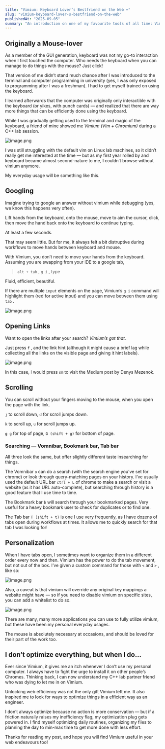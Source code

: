 ```yaml
---
title: "Vimium: Keyboard Lover’s Bestfriend on the Web ⌨️"
slug: "vimium-keyboard-lover-s-bestfriend-on-the-web"
publishedAt: "2025-09-05"
summary: "An introduction on one of my favourite tools of all time: Vimium"
---
```



## Originally a Mouse-lover


As a member of the GUI generation, keyboard was not my go-to interaction when I first touched the computer. Who needs the keyboard when you can manage to do things with the mouse? Just click!


That version of me didn’t stand much chance after I was introduced to the terminal and computer programming in university (yes, I was only exposed to programming after I was a freshman). I had to get myself trained on using the keyboard.


I learned afterwards that the computer was originally only interactible with the keyboard (or yikes, with punch cards) — and realized that there are way more things that can be efficiently done using the keyboard.


While I was gradually getting used to the terminal and magic of the keyboard, a friend of mine showed me _Vimium (Vim + Chromium)_ during a C++ lab session. 


![image.png](https://prod-files-secure.s3.us-west-2.amazonaws.com/33ff0f33-9efe-4c89-be01-e1b287d66163/8a11cdac-4812-4e39-aa09-3e287bdc438b/image.png?X-Amz-Algorithm=AWS4-HMAC-SHA256&X-Amz-Content-Sha256=UNSIGNED-PAYLOAD&X-Amz-Credential=ASIAZI2LB466YBNTKP63%2F20251007%2Fus-west-2%2Fs3%2Faws4_request&X-Amz-Date=20251007T132452Z&X-Amz-Expires=3600&X-Amz-Security-Token=IQoJb3JpZ2luX2VjEA0aCXVzLXdlc3QtMiJGMEQCIF%2FbJMwCrAnlcjfytY6ZYbk9UUDKeiJwZHD6q0ylKhaDAiA86pRQ8qDtN2fuYgxs%2FewgiGqpyyptz3T1RVUNNT2tqyqIBAim%2F%2F%2F%2F%2F%2F%2F%2F%2F%2F8BEAAaDDYzNzQyMzE4MzgwNSIMNIrIVIDrQOSbG6VAKtwDBUCompamjMTuoa2%2BqPmxtjkUl7WGt698x3rRP4Qfj%2BEPi9brSERbunAELRx9MFWOtBdKUBV2HU2WxirIgQlKuYtB3VG5yjSWLlhfVUZaIAUWOXlp592Cap3Glnrf4ikP4upEjBck95PtvfQbCAGBimIXqj3RrjXzogj16zXjNqveflvt%2BrK3uz9l2jvxNvZMau%2B%2B70%2FbA66Q0zr2pEgc6ria7xxp7WHE6105mbx%2F4bIJ6o7eifyH9R6PZCtJLLbindwHuVybn67bG3RU2uSdZlCmNVMgg4FbM24K0tWvYhYk3eCRTcvYFJsc4w52iVqQjFjOtesVvMXpZpNnZ1K%2FHMa9WW%2FHo7GgYhUK4Cc2nXavIZJlEj1t5xyfC6Dxk27vYUowI5gxcMwWookrIyRPWl0DiBbY%2FbLVnYmLNGluGCY8aTmLMhTCf%2BY3SFQ4WYZRqNMBs73OVGc8jsYh89S0oA3I1Zu%2Ftcj2vckei18lA0nB3PQ2B6sZUNf3GnhvLXzkLmarM%2BKXk28FAqd7ALa%2FYBjfuoB6gbNpONlhBKESjAzbsQ6EySRN4w82UcJYVJAVbrGgwIv9sWLzRrCk11LeDceg%2FBo0d8AawlUnVa5E6FZzeKsA39%2FsNtWEzyUwwJuUxwY6pgEB1ZAyoa1Zhrhc5qtA%2F0zRDD1dnJvdXsgVQHrp2MEGMcgrsBm5YxyTKIm721gtIF%2Fj%2BkD0xSf6FMtN%2FzOjsUaRr0l%2F3oTLzdMUrdCNEc%2BVEmyultYON%2F03eeklpTADQ7eM2xzqaB7dvWxmporhqJGSwcZwSe%2B2ezFbYWsEdTVb6jpSfQtw%2BNZelCgwIVfDjY6dcJvxeyS2zQwNduj5O7XvfV7VApJ6&X-Amz-Signature=7e1d37a6caf4649cb308fcee292dda78746fcb5063e00bcc12d84a4bd4d460b9&X-Amz-SignedHeaders=host&x-amz-checksum-mode=ENABLED&x-id=GetObject)


I was still struggling with the default vim on Linux lab machines, so it didn’t really get me interested at the time — but as my first year rolled by and keyboard became almost second-nature to me, I couldn’t browse without vimium anymore.


My everyday usage will be something like this.


## Googling


Imagine trying to google an answer without vimium while debugging (yes, we know this happens very often).


Lift hands from the keyboard, onto the mouse, move to aim the cursor, click, then move the hand back onto the keyboard to continue typing. 


At least a few seconds. 


That may seem little. But for me, it always felt a bit distruptive during workflows to move hands between keyboard and mouse. 


With Vimium, you don’t need to move your hands from the keyboard. Assuming you are swapping from your IDE to a google tab,

> `alt + tab` , `g i` ,  type

Fluid, efficient, beautiful.


If there are multiple `input` elements on the page, Vimium’s `g i` command will highlight them (red for active input) and you can move between them using `tab` . 


![image.png](https://prod-files-secure.s3.us-west-2.amazonaws.com/33ff0f33-9efe-4c89-be01-e1b287d66163/50ee30fb-694d-4da9-a5be-ea2c04925771/image.png?X-Amz-Algorithm=AWS4-HMAC-SHA256&X-Amz-Content-Sha256=UNSIGNED-PAYLOAD&X-Amz-Credential=ASIAZI2LB466YBNTKP63%2F20251007%2Fus-west-2%2Fs3%2Faws4_request&X-Amz-Date=20251007T132452Z&X-Amz-Expires=3600&X-Amz-Security-Token=IQoJb3JpZ2luX2VjEA0aCXVzLXdlc3QtMiJGMEQCIF%2FbJMwCrAnlcjfytY6ZYbk9UUDKeiJwZHD6q0ylKhaDAiA86pRQ8qDtN2fuYgxs%2FewgiGqpyyptz3T1RVUNNT2tqyqIBAim%2F%2F%2F%2F%2F%2F%2F%2F%2F%2F8BEAAaDDYzNzQyMzE4MzgwNSIMNIrIVIDrQOSbG6VAKtwDBUCompamjMTuoa2%2BqPmxtjkUl7WGt698x3rRP4Qfj%2BEPi9brSERbunAELRx9MFWOtBdKUBV2HU2WxirIgQlKuYtB3VG5yjSWLlhfVUZaIAUWOXlp592Cap3Glnrf4ikP4upEjBck95PtvfQbCAGBimIXqj3RrjXzogj16zXjNqveflvt%2BrK3uz9l2jvxNvZMau%2B%2B70%2FbA66Q0zr2pEgc6ria7xxp7WHE6105mbx%2F4bIJ6o7eifyH9R6PZCtJLLbindwHuVybn67bG3RU2uSdZlCmNVMgg4FbM24K0tWvYhYk3eCRTcvYFJsc4w52iVqQjFjOtesVvMXpZpNnZ1K%2FHMa9WW%2FHo7GgYhUK4Cc2nXavIZJlEj1t5xyfC6Dxk27vYUowI5gxcMwWookrIyRPWl0DiBbY%2FbLVnYmLNGluGCY8aTmLMhTCf%2BY3SFQ4WYZRqNMBs73OVGc8jsYh89S0oA3I1Zu%2Ftcj2vckei18lA0nB3PQ2B6sZUNf3GnhvLXzkLmarM%2BKXk28FAqd7ALa%2FYBjfuoB6gbNpONlhBKESjAzbsQ6EySRN4w82UcJYVJAVbrGgwIv9sWLzRrCk11LeDceg%2FBo0d8AawlUnVa5E6FZzeKsA39%2FsNtWEzyUwwJuUxwY6pgEB1ZAyoa1Zhrhc5qtA%2F0zRDD1dnJvdXsgVQHrp2MEGMcgrsBm5YxyTKIm721gtIF%2Fj%2BkD0xSf6FMtN%2FzOjsUaRr0l%2F3oTLzdMUrdCNEc%2BVEmyultYON%2F03eeklpTADQ7eM2xzqaB7dvWxmporhqJGSwcZwSe%2B2ezFbYWsEdTVb6jpSfQtw%2BNZelCgwIVfDjY6dcJvxeyS2zQwNduj5O7XvfV7VApJ6&X-Amz-Signature=54b0e0e6d3d5d1b563048991f976505040297151429376d272b22957ab3fcff9&X-Amz-SignedHeaders=host&x-amz-checksum-mode=ENABLED&x-id=GetObject)


## Opening Links


Want to open the links after your search? _Vimium’s got that._


Just press `f` , and the link hint (although it might cause a brief lag while collecting all the links on the visible page and giving it hint labels).


![image.png](https://prod-files-secure.s3.us-west-2.amazonaws.com/33ff0f33-9efe-4c89-be01-e1b287d66163/94a42018-37e0-46a8-964b-c3309e41aa36/image.png?X-Amz-Algorithm=AWS4-HMAC-SHA256&X-Amz-Content-Sha256=UNSIGNED-PAYLOAD&X-Amz-Credential=ASIAZI2LB466YBNTKP63%2F20251007%2Fus-west-2%2Fs3%2Faws4_request&X-Amz-Date=20251007T132452Z&X-Amz-Expires=3600&X-Amz-Security-Token=IQoJb3JpZ2luX2VjEA0aCXVzLXdlc3QtMiJGMEQCIF%2FbJMwCrAnlcjfytY6ZYbk9UUDKeiJwZHD6q0ylKhaDAiA86pRQ8qDtN2fuYgxs%2FewgiGqpyyptz3T1RVUNNT2tqyqIBAim%2F%2F%2F%2F%2F%2F%2F%2F%2F%2F8BEAAaDDYzNzQyMzE4MzgwNSIMNIrIVIDrQOSbG6VAKtwDBUCompamjMTuoa2%2BqPmxtjkUl7WGt698x3rRP4Qfj%2BEPi9brSERbunAELRx9MFWOtBdKUBV2HU2WxirIgQlKuYtB3VG5yjSWLlhfVUZaIAUWOXlp592Cap3Glnrf4ikP4upEjBck95PtvfQbCAGBimIXqj3RrjXzogj16zXjNqveflvt%2BrK3uz9l2jvxNvZMau%2B%2B70%2FbA66Q0zr2pEgc6ria7xxp7WHE6105mbx%2F4bIJ6o7eifyH9R6PZCtJLLbindwHuVybn67bG3RU2uSdZlCmNVMgg4FbM24K0tWvYhYk3eCRTcvYFJsc4w52iVqQjFjOtesVvMXpZpNnZ1K%2FHMa9WW%2FHo7GgYhUK4Cc2nXavIZJlEj1t5xyfC6Dxk27vYUowI5gxcMwWookrIyRPWl0DiBbY%2FbLVnYmLNGluGCY8aTmLMhTCf%2BY3SFQ4WYZRqNMBs73OVGc8jsYh89S0oA3I1Zu%2Ftcj2vckei18lA0nB3PQ2B6sZUNf3GnhvLXzkLmarM%2BKXk28FAqd7ALa%2FYBjfuoB6gbNpONlhBKESjAzbsQ6EySRN4w82UcJYVJAVbrGgwIv9sWLzRrCk11LeDceg%2FBo0d8AawlUnVa5E6FZzeKsA39%2FsNtWEzyUwwJuUxwY6pgEB1ZAyoa1Zhrhc5qtA%2F0zRDD1dnJvdXsgVQHrp2MEGMcgrsBm5YxyTKIm721gtIF%2Fj%2BkD0xSf6FMtN%2FzOjsUaRr0l%2F3oTLzdMUrdCNEc%2BVEmyultYON%2F03eeklpTADQ7eM2xzqaB7dvWxmporhqJGSwcZwSe%2B2ezFbYWsEdTVb6jpSfQtw%2BNZelCgwIVfDjY6dcJvxeyS2zQwNduj5O7XvfV7VApJ6&X-Amz-Signature=7b53a07607074f978019d0b6e11d96e21fe9dec149c22c188c8918d203a6fe2f&X-Amz-SignedHeaders=host&x-amz-checksum-mode=ENABLED&x-id=GetObject)


In this case, I would press `sm` to visit the Medium post by Denys Mezenok.


## Scrolling


You can scroll without your fingers moving to the mouse, when you open the page with the link.


`j` to scroll down, `d` for scroll jumps down.


`k` to scroll up, `u` for scroll jumps up.


`g g` for top of page, `G (shift + g)` for bottom of page.


### Searching — Vomnibar, Bookmark bar, Tab bar


All three look the same, but offer slightly different taste insearching for things. 


The Vomnibar `o` can do a search (with the search engine you’ve set for chrome) or look through query-matching pages on your history. I’ve usually used the default URL bar `ctrl + L` of chrome to make a search or visit a website (as it has URL auto-complete), but searching through history is a good feature that I use time to time.


The Bookmark bar `b` will search through your bookmarked pages. Very useful for a heavy bookmark user to check for duplicates or to find one.


The Tab bar `T (shift + t)` is one I use very frequently, as I have dozens of tabs open during workflows at times. It allows me to quickly search for that tab I was looking for!


## Personalization


When I have tabs open, I sometimes want to organize them in a different order every now and then. Vimium has the power to do the tab movement, but not out of the box. I’ve given a custom command for those with `<` and `>` , like so:


![image.png](https://prod-files-secure.s3.us-west-2.amazonaws.com/33ff0f33-9efe-4c89-be01-e1b287d66163/b579410c-f3b3-4fe6-b1e5-3a896d911c65/image.png?X-Amz-Algorithm=AWS4-HMAC-SHA256&X-Amz-Content-Sha256=UNSIGNED-PAYLOAD&X-Amz-Credential=ASIAZI2LB466YBNTKP63%2F20251007%2Fus-west-2%2Fs3%2Faws4_request&X-Amz-Date=20251007T132452Z&X-Amz-Expires=3600&X-Amz-Security-Token=IQoJb3JpZ2luX2VjEA0aCXVzLXdlc3QtMiJGMEQCIF%2FbJMwCrAnlcjfytY6ZYbk9UUDKeiJwZHD6q0ylKhaDAiA86pRQ8qDtN2fuYgxs%2FewgiGqpyyptz3T1RVUNNT2tqyqIBAim%2F%2F%2F%2F%2F%2F%2F%2F%2F%2F8BEAAaDDYzNzQyMzE4MzgwNSIMNIrIVIDrQOSbG6VAKtwDBUCompamjMTuoa2%2BqPmxtjkUl7WGt698x3rRP4Qfj%2BEPi9brSERbunAELRx9MFWOtBdKUBV2HU2WxirIgQlKuYtB3VG5yjSWLlhfVUZaIAUWOXlp592Cap3Glnrf4ikP4upEjBck95PtvfQbCAGBimIXqj3RrjXzogj16zXjNqveflvt%2BrK3uz9l2jvxNvZMau%2B%2B70%2FbA66Q0zr2pEgc6ria7xxp7WHE6105mbx%2F4bIJ6o7eifyH9R6PZCtJLLbindwHuVybn67bG3RU2uSdZlCmNVMgg4FbM24K0tWvYhYk3eCRTcvYFJsc4w52iVqQjFjOtesVvMXpZpNnZ1K%2FHMa9WW%2FHo7GgYhUK4Cc2nXavIZJlEj1t5xyfC6Dxk27vYUowI5gxcMwWookrIyRPWl0DiBbY%2FbLVnYmLNGluGCY8aTmLMhTCf%2BY3SFQ4WYZRqNMBs73OVGc8jsYh89S0oA3I1Zu%2Ftcj2vckei18lA0nB3PQ2B6sZUNf3GnhvLXzkLmarM%2BKXk28FAqd7ALa%2FYBjfuoB6gbNpONlhBKESjAzbsQ6EySRN4w82UcJYVJAVbrGgwIv9sWLzRrCk11LeDceg%2FBo0d8AawlUnVa5E6FZzeKsA39%2FsNtWEzyUwwJuUxwY6pgEB1ZAyoa1Zhrhc5qtA%2F0zRDD1dnJvdXsgVQHrp2MEGMcgrsBm5YxyTKIm721gtIF%2Fj%2BkD0xSf6FMtN%2FzOjsUaRr0l%2F3oTLzdMUrdCNEc%2BVEmyultYON%2F03eeklpTADQ7eM2xzqaB7dvWxmporhqJGSwcZwSe%2B2ezFbYWsEdTVb6jpSfQtw%2BNZelCgwIVfDjY6dcJvxeyS2zQwNduj5O7XvfV7VApJ6&X-Amz-Signature=45f4cf99556cdeea0ff586e5b2e7efd6dc55e38f0d694ac0de43d9dddd125f95&X-Amz-SignedHeaders=host&x-amz-checksum-mode=ENABLED&x-id=GetObject)


Also, a caveat is that vimium will override any original key mappings a website might have — so if you need to disable vimium on specific sites, you can add a whitelist to do so.


![image.png](https://prod-files-secure.s3.us-west-2.amazonaws.com/33ff0f33-9efe-4c89-be01-e1b287d66163/b50de8bf-ab04-418c-8078-e7b0f50045a2/image.png?X-Amz-Algorithm=AWS4-HMAC-SHA256&X-Amz-Content-Sha256=UNSIGNED-PAYLOAD&X-Amz-Credential=ASIAZI2LB466YBNTKP63%2F20251007%2Fus-west-2%2Fs3%2Faws4_request&X-Amz-Date=20251007T132453Z&X-Amz-Expires=3600&X-Amz-Security-Token=IQoJb3JpZ2luX2VjEA0aCXVzLXdlc3QtMiJGMEQCIF%2FbJMwCrAnlcjfytY6ZYbk9UUDKeiJwZHD6q0ylKhaDAiA86pRQ8qDtN2fuYgxs%2FewgiGqpyyptz3T1RVUNNT2tqyqIBAim%2F%2F%2F%2F%2F%2F%2F%2F%2F%2F8BEAAaDDYzNzQyMzE4MzgwNSIMNIrIVIDrQOSbG6VAKtwDBUCompamjMTuoa2%2BqPmxtjkUl7WGt698x3rRP4Qfj%2BEPi9brSERbunAELRx9MFWOtBdKUBV2HU2WxirIgQlKuYtB3VG5yjSWLlhfVUZaIAUWOXlp592Cap3Glnrf4ikP4upEjBck95PtvfQbCAGBimIXqj3RrjXzogj16zXjNqveflvt%2BrK3uz9l2jvxNvZMau%2B%2B70%2FbA66Q0zr2pEgc6ria7xxp7WHE6105mbx%2F4bIJ6o7eifyH9R6PZCtJLLbindwHuVybn67bG3RU2uSdZlCmNVMgg4FbM24K0tWvYhYk3eCRTcvYFJsc4w52iVqQjFjOtesVvMXpZpNnZ1K%2FHMa9WW%2FHo7GgYhUK4Cc2nXavIZJlEj1t5xyfC6Dxk27vYUowI5gxcMwWookrIyRPWl0DiBbY%2FbLVnYmLNGluGCY8aTmLMhTCf%2BY3SFQ4WYZRqNMBs73OVGc8jsYh89S0oA3I1Zu%2Ftcj2vckei18lA0nB3PQ2B6sZUNf3GnhvLXzkLmarM%2BKXk28FAqd7ALa%2FYBjfuoB6gbNpONlhBKESjAzbsQ6EySRN4w82UcJYVJAVbrGgwIv9sWLzRrCk11LeDceg%2FBo0d8AawlUnVa5E6FZzeKsA39%2FsNtWEzyUwwJuUxwY6pgEB1ZAyoa1Zhrhc5qtA%2F0zRDD1dnJvdXsgVQHrp2MEGMcgrsBm5YxyTKIm721gtIF%2Fj%2BkD0xSf6FMtN%2FzOjsUaRr0l%2F3oTLzdMUrdCNEc%2BVEmyultYON%2F03eeklpTADQ7eM2xzqaB7dvWxmporhqJGSwcZwSe%2B2ezFbYWsEdTVb6jpSfQtw%2BNZelCgwIVfDjY6dcJvxeyS2zQwNduj5O7XvfV7VApJ6&X-Amz-Signature=f14120d7c025b9baa199ef500fd7d93c94e61e62491b41809bd90ffbdd797d83&X-Amz-SignedHeaders=host&x-amz-checksum-mode=ENABLED&x-id=GetObject)


There are many, many more applications you can use to fully utilize vimium, but these have been my personal everyday usages.


The mouse is absolutely necessary at occasions, and should be loved for their part of the work too.


## I don’t optimize everything, but when I do…


Ever since Vimium, it gives me an itch whenever I don’t use my personal computer. I always have to fight the urge to install it on other people’s Chromes. Thinking back, I can now understand my C++ lab partner friend who was dying to let me in on Vimium.


Unlocking web efficiency was not the only gift Vimium left me. It also inspired me to look for ways to optimize things in a efficient way as an engineer.


I don’t always optimize because no action is more conservation — but if a friction naturally raises my inefficiency flag, my optimization plug gets powered in. I find myself optimizing daily routines, organizing my files to planning the day to min-max time to get more done with less effort.


Thanks for reading my post, and hope you will find Vimium useful in your web endeavours too!

